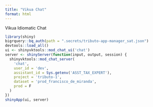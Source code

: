 ```yaml
---
title: "Vikua Chat"
format: html
---
```


Vikua Idiomatic Chat

```r
library(shiny)
bigrquery::bq_auth(path = ".secrets/tributo-app-manager_sat.json")
devtools::load_all()
ui <- shinyvktools::mod_chat_ui('chat')
server <- shinyServer(function(input, output, session) {
  shinyvktools::mod_chat_server(
    'chat',
    user_id = 'dev', 
    assistant_id = Sys.getenv('ASST_TAX_EXPERT'), 
    project = 'tributo-1', 
    dataset = 'prod_francisco_de_miranda',
    prod = F
  )
})
shinyApp(ui, server)
```



